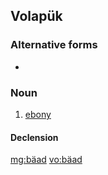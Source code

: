 ==Volapük==

===Alternative forms===
* {{l|vo|bayad}}

===Noun===
{{vo-noun}}

# [[ebony]]

====Declension====
{{vo-decl-noun}}

[[mg:bäad]]
[[vo:bäad]]